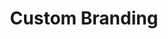 ---
title: "Custom Branding"
description: "Add custom branding to your meetings"
icon: "palette"
---